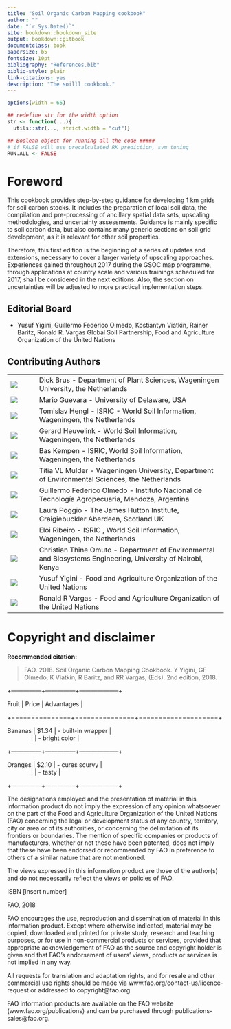 ```yaml
--- 
title: "Soil Organic Carbon Mapping cookbook"
author: ""
date: "`r Sys.Date()`"
site: bookdown::bookdown_site
output: bookdown::gitbook
documentclass: book
papersize: b5
fontsize: 10pt
bibliography: "References.bib"
biblio-style: plain
link-citations: yes
description: "The soilll cookbook."
---
```


```r
options(width = 65)

## redefine str for the width option
str <- function(...){
  utils::str(..., strict.width = "cut")}

## Boolean object for running all the code #####
# if FALSE will use precalculated RK prediction, svm tuning
RUN.ALL <- FALSE
```



\frontmatter

# Foreword {-}

This cookbook provides step-by-step guidance for developing 1 km grids for soil carbon stocks. It includes the preparation of local soil data, the compilation and pre-processing of ancillary spatial data sets, upscaling methodologies, and uncertainty assessments. Guidance is mainly specific to soil carbon data, but also contains many generic sections on soil grid development, as it is relevant for other soil properties.

Therefore, this first edition is the beginning of a series of updates and extensions, necessary to cover a larger variety of upscaling approaches. Experiences gained throughout 2017 during the GSOC map programme, through applications at country scale and various trainings scheduled for 2017, shall be considered in the next editions. Also, the section on uncertainties will be adjusted to more practical implementation steps.

\clearpage

## Editorial Board {-}


* Yusuf Yigini, Guillermo Federico Olmedo, Kostiantyn Viatkin, Rainer Baritz, Ronald R. Vargas
Global Soil Partnership, Food and Agriculture Organization of the United Nations

## Contributing Authors {-}

|               |                                      |
|------|--------------------------------------|
| ![](contrAuthors/Brus.jpg)  |  Dick Brus - Department of Plant Sciences, Wageningen University, the Netherlands |
| ![](contrAuthors/Guevara.jpg)  |  Mario Guevara - University of Delaware, USA |
| ![](contrAuthors/Hengl.jpg)  |  Tomislav Hengl - ISRIC - World Soil Information, Wageningen, the Netherlands |
| ![](contrAuthors/Heuvelink.jpg)  |  Gerard Heuvelink - World Soil Information, Wageningen, the Netherlands |
| ![](contrAuthors/Kempen.jpg)  |  Bas Kempen - ISRIC, World Soil Information, Wageningen, the Netherlands |
| ![](contrAuthors/Mulder.jpeg)  |  Titia VL Mulder - Wageningen University, Department of Environmental Sciences, the Netherlands |
| ![](contrAuthors/Olmedo.png)  |  Guillermo Federico Olmedo - Instituto Nacional de Tecnología Agropecuaria, Mendoza, Argentina |
| ![](contrAuthors/Poggio.jpg)  |  Laura Poggio - The James Hutton Institute, Craigiebuckler Aberdeen, Scotland UK |
| ![](contrAuthors/Ribeiro.jpg)  |  Eloi Ribeiro - ISRIC , World Soil Information, Wageningen, the Netherlands |
| ![](contrAuthors/Omuto.jpg)  |  Christian Thine Omuto - Department of Environmental and Biosystems Engineering, University of Nairobi, Kenya |
| ![](contrAuthors/Yigini.jpg)  |  Yusuf Yigini - Food and Agriculture Organization of the United Nations |
| ![](contrAuthors/Vargas.jpg)  |  Ronald R Vargas - Food and Agriculture Organization of the United Nations |



# Copyright and disclaimer {-}

**Recommended citation:**

> FAO. 2018. Soil Organic Carbon Mapping Cookbook. Y Yigini, GF Olmedo, K Viatkin, R Baritz, and RR Vargas, (Eds). 2nd edition, 2018. 

+---------------+---------------+--------------------+

| Fruit         | Price         | Advantages         |

+===============+===============+====================+

| Bananas       | $1.34         | - built-in wrapper |

|               |               | - bright color     |

+---------------+---------------+--------------------+

| Oranges       | $2.10         | - cures scurvy     |

|               |               | - tasty            |

+---------------+---------------+--------------------+

 

The designations employed and the presentation of material in this information product do not imply the expression of any opinion whatsoever on the part of the Food and Agriculture Organization of the United Nations (FAO) concerning the legal or development status of any country, territory, city or area or of its authorities, or concerning the delimitation of its frontiers or boundaries. The mention of specific companies or products of manufacturers, whether or not these have been patented, does not imply that these have been endorsed or recommended by FAO in preference to others of a similar nature that are not mentioned.

The views expressed in this information product are those of the author(s) and do not necessarily reflect the views or policies of FAO. 

ISBN [insert number]

\copyright FAO, 2018

FAO encourages the use, reproduction and dissemination of material in this information product. Except where otherwise indicated, material may be copied, downloaded and printed for private study, research and teaching purposes, or for use in non-commercial products or services, provided that appropriate acknowledgement of FAO as the source and copyright holder is given and that FAO’s endorsement of users’ views, products or services is not implied in any way. 

All requests for translation and adaptation rights, and for resale and other commercial use rights should be made via www.fao.org/contact-us/licence-request or addressed to copyright@fao.org. 


FAO information products are available on the FAO website (www.fao.org/publications) and can be purchased through publications-sales@fao.org. 
